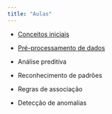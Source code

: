 ---
title: "Aulas"
---

- [Conceitos iniciais](/aulas/Conceitos%20iniciais/conceitos_iniciais.html "Conceitos iniciais"){aria-label="Conceitos iniciais"}

- [Pré-processamento de dados](/aulas/Pre_processamento/pre_processamento.html "Pré-processamento de dados"){aria-label="Pré-processamento de dados"}


- Análise preditiva

- Reconhecimento de padrões

- Regras de associação

- Detecção de anomalias
